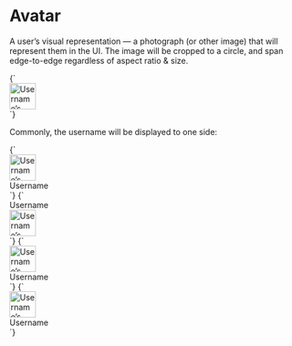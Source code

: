 
<Meta title="Objects/Avatar" />

# Avatar

A user’s visual representation — a photograph (or other image) that will represent them in the UI. The image will be cropped to a circle, and span edge-to-edge regardless of aspect ratio & size.

<Canvas>
  <Story name="Avatar">
    {`
      <div class="o-avatar">
        <img src="https://placekitten.com/100/100" width="46" height="46" alt="Username’s avatar" />
      </div>
    `}
  </Story>
</Canvas>

Commonly, the username will be displayed to one side:

<Canvas isColumn>
  <Story name="Avatar with name (left-to-right)">
    {`
      <div class="l-flex l-items-center">
        <div class="o-avatar l-flex l-items-center">
          <img src="https://placekitten.com/100/100" width="46" height="46" alt="Username’s avatar" />
        </div>
        <span class="u-margin-s--left">Username</span>
      </div>
    `}
  </Story>
  <Story name="Avatar with name (right-to-left)">
    {`
      <div class="l-flex l-items-center">
        <span class="u-margin-s--right">Username</span>
        <div class="o-avatar">
          <img src="https://placekitten.com/100/100" width="46" height="46" alt="Username’s avatar" />
        </div>
      </div>
    `}
  </Story>
</Canvas>

<Canvas isColumn>
  <Story name="Avatar - medium">
    {`
      <div class="l-flex l-items-center">
        <div class="o-avatar o-avatar--m l-flex l-items-center">
          <img src="https://placekitten.com/100/100" width="46" height="46" alt="Username’s avatar" />
        </div>
        <span class="u-margin-s--left">Username</span>
      </div>
    `}
  </Story>
  <Story name="Avatar - large">
    {`
      <div class="l-flex l-items-center">
        <div class="o-avatar o-avatar--l l-flex l-items-center">
          <img src="https://placekitten.com/100/100" width="46" height="46" alt="Username’s avatar" />
        </div>
        <span class="u-margin-s--left">Username</span>
      </div>
    `}
  </Story>
</Canvas>
